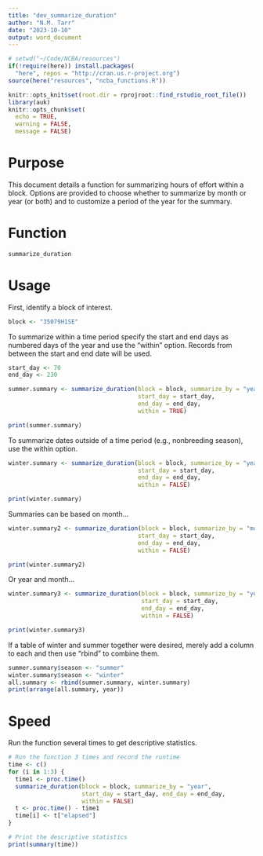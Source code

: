 ```yaml
---
title: "dev_summarize_duration"
author: "N.M. Tarr"
date: "2023-10-10"
output: word_document
---
```


```r
# setwd("~/Code/NCBA/resources")
if(!require(here)) install.packages(
  "here", repos = "http://cran.us.r-project.org")
source(here("resources", "ncba_functions.R"))

knitr::opts_knit$set(root.dir = rprojroot::find_rstudio_root_file())
library(auk)
knitr::opts_chunk$set(
  echo = TRUE,
  warning = FALSE,
  message = FALSE)
```


# Purpose
This document details a function for summarizing hours of effort within a block.  Options are provided to choose whether to summarize by month or year (or both) and to customize a period of the year for the summary.      

# Function
```r
summarize_duration
```

# Usage
First, identify a block of interest.
```r
block <- "35079H1SE"
```

To summarize within a time period specify the start and end days as numbered days of the year and use the "within" option.  Records from between the start and end date will be used.
```r
start_day <- 70
end_day <- 230

summer.summary <- summarize_duration(block = block, summarize_by = "year", 
                                     start_day = start_day,
                                     end_day = end_day, 
                                     within = TRUE)

print(summer.summary)
```

To summarize dates outside of a time period (e.g., nonbreeding season), use the within option.
```r
winter.summary <- summarize_duration(block = block, summarize_by = "year", 
                                     start_day = start_day,
                                     end_day = end_day, 
                                     within = FALSE)

print(winter.summary)
```

Summaries can be based on month...
```r
winter.summary2 <- summarize_duration(block = block, summarize_by = "month", 
                                     start_day = start_day,
                                     end_day = end_day, 
                                     within = FALSE)

print(winter.summary2)
```

Or year and month...
```r
winter.summary3 <- summarize_duration(block = block, summarize_by = "year-month", 
                                      start_day = start_day,
                                      end_day = end_day, 
                                      within = FALSE)

print(winter.summary3)
```

If a table of winter and summer together were desired, merely add a column to each and then use "rbind" to combine them.
```r
summer.summary$season <- "summer"
winter.summary$season <- "winter"
all.summary <- rbind(summer.summary, winter.summary)
print(arrange(all.summary, year))
```


# Speed
Run the function several times to get descriptive statistics.
```r
# Run the function 3 times and record the runtime
time <- c()
for (i in 1:3) {
  time1 <- proc.time()
  summarize_duration(block = block, summarize_by = "year", 
                     start_day = start_day, end_day = end_day,
                     within = FALSE)  
  t <- proc.time() - time1
  time[i] <- t["elapsed"]
}

# Print the descriptive statistics
print(summary(time))
```